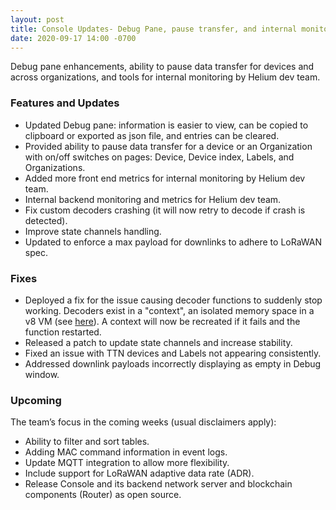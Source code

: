 ```yaml
---
layout: post
title: Console Updates- Debug Pane, pause transfer, and internal monitoring
date: 2020-09-17 14:00 -0700
---
```


Debug pane enhancements, ability to pause data transfer for devices and across organizations, and
tools for internal monitoring by Helium dev team.

### Features and Updates

- Updated Debug pane: information is easier to view, can be copied to clipboard or exported as json
  file, and entries can be cleared.
- Provided ability to pause data transfer for a device or an Organization with on/off switches on
  pages: Device, Device index, Labels, and Organizations.
- Added more front end metrics for internal monitoring by Helium dev team.
- Internal backend monitoring and metrics for Helium dev team.
- Fix custom decoders crashing (it will now retry to decode if crash is detected).
- Improve state channels handling.
- Updated to enforce a max payload for downlinks to adhere to LoRaWAN spec.

### Fixes

- Deployed a fix for the issue causing decoder functions to suddenly stop working. Decoders exist in
  a "context", an isolated memory space in a v8 VM (see
  [here](https://github.com/helium/erlang_v8)). A context will now be recreated if it fails and the
  function restarted.
- Released a patch to update state channels and increase stability.
- Fixed an issue with TTN devices and Labels not appearing consistently.
- Addressed downlink payloads incorrectly displaying as empty in Debug window.

### Upcoming

The team’s focus in the coming weeks (usual disclaimers apply):

- Ability to filter and sort tables.
- Adding MAC command information in event logs.
- Update MQTT integration to allow more flexibility.
- Include support for LoRaWAN adaptive data rate (ADR).
- Release Console and its backend network server and blockchain components (Router) as open source.
